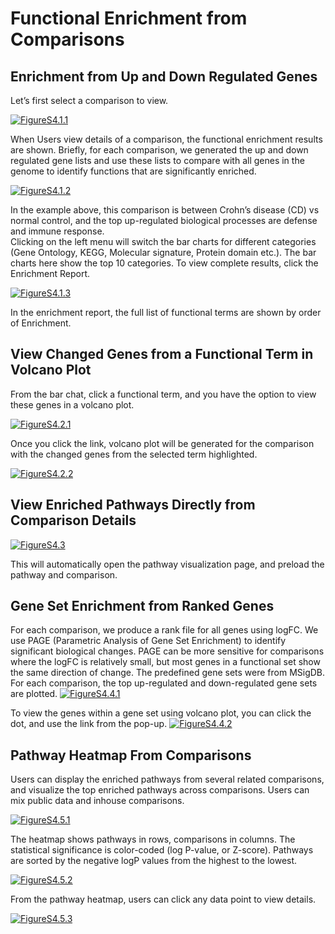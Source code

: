 # Functional Enrichment from Comparisons
## Enrichment from Up and Down Regulated Genes
Let’s first select a comparison to view.

[![FigureS4.1.1](https://interactivereport.github.io/OmicsView/tutorial/figures/FigureS4.1.1.jpg)](https://interactivereport.github.io/OmicsView/tutorial/figures/FigureS4.1.1.jpg)

When Users view details of a comparison, the functional enrichment results are shown. Briefly, for each comparison, we generated the up and down regulated gene lists and use these lists to compare with all genes in the genome to identify functions that are significantly enriched. 

[![FigureS4.1.2](https://interactivereport.github.io/OmicsView/tutorial/figures/FigureS4.1.2.jpg)](https://interactivereport.github.io/OmicsView/tutorial/figures/FigureS4.1.2.jpg)

In the example above, this comparison is between Crohn's disease (CD) vs normal control, and the top up-regulated biological processes are defense and immune response.  
Clicking on the left menu will switch the bar charts for different categories (Gene Ontology, KEGG, Molecular signature, Protein domain etc.).
The bar charts here show the top 10 categories. To view complete results, click the Enrichment Report. 

[![FigureS4.1.3](https://interactivereport.github.io/OmicsView/tutorial/figures/FigureS4.1.3.jpg)](https://interactivereport.github.io/OmicsView/tutorial/figures/FigureS4.1.3.jpg)

In the enrichment report, the full list of functional terms are shown by order of Enrichment. 

## View Changed Genes from a Functional Term in Volcano Plot
From the bar chat, click a functional term, and you have the option to view these genes in a volcano plot. 

[![FigureS4.2.1](https://interactivereport.github.io/OmicsView/tutorial/figures/FigureS4.2.1.jpg)](https://interactivereport.github.io/OmicsView/tutorial/figures/FigureS4.2.1.jpg)


Once you click the link, volcano plot will be generated for the comparison with the changed genes from the selected term highlighted.

[![FigureS4.2.2](https://interactivereport.github.io/OmicsView/tutorial/figures/FigureS4.2.2.jpg)](https://interactivereport.github.io/OmicsView/tutorial/figures/FigureS4.2.2.jpg)

## View Enriched Pathways Directly from Comparison Details

[![FigureS4.3](https://interactivereport.github.io/OmicsView/tutorial/figures/FigureS4.3.jpg)](https://interactivereport.github.io/OmicsView/tutorial/figures/FigureS4.3.jpg)

This will automatically open the pathway visualization page, and preload the pathway and comparison. 



## Gene Set Enrichment from Ranked Genes
For each comparison, we produce a rank file for all genes using logFC. We use PAGE (Parametric Analysis of Gene Set Enrichment) to identify significant biological changes.  PAGE can be more sensitive for comparisons where the logFC is relatively small, but most genes in a functional set show the same direction of change.
The predefined gene sets were from MSigDB. 
For each comparison, the top up-regulated and down-regulated gene sets are plotted. 
[![FigureS4.4.1](https://interactivereport.github.io/OmicsView/tutorial/figures/FigureS4.4.1.jpg)](https://interactivereport.github.io/OmicsView/tutorial/figures/FigureS4.4.1.jpg)

To view the genes within a gene set using volcano plot, you can click the dot, and use the link from the pop-up. 
[![FigureS4.4.2](https://interactivereport.github.io/OmicsView/tutorial/figures/FigureS4.4.2.jpg)](https://interactivereport.github.io/OmicsView/tutorial/figures/FigureS4.4.2.jpg)

## Pathway Heatmap From Comparisons
Users can display the enriched pathways from several related comparisons, and visualize the top enriched pathways across comparisons.  Users can mix public data and inhouse comparisons.

[![FigureS4.5.1](https://interactivereport.github.io/OmicsView/tutorial/figures/FigureS4.5.1.jpg)](https://interactivereport.github.io/OmicsView/tutorial/figures/FigureS4.5.1.jpg)

The heatmap shows pathways in rows, comparisons in columns. The statistical significance is color-coded (log P-value, or Z-score). Pathways are sorted by the negative logP values from the highest to the lowest.

[![FigureS4.5.2](https://interactivereport.github.io/OmicsView/tutorial/figures/FigureS4.5.2.jpg)](https://interactivereport.github.io/OmicsView/tutorial/figures/FigureS4.5.2.jpg)

From the pathway heatmap, users can click any data point to view details. 

[![FigureS4.5.3](https://interactivereport.github.io/OmicsView/tutorial/figures/FigureS4.5.3.jpg)](https://interactivereport.github.io/OmicsView/tutorial/figures/FigureS4.5.3.jpg)



